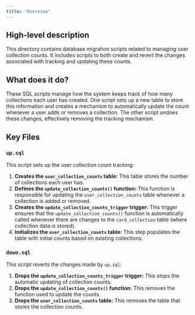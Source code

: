 ```yaml
---
title: "Overview"
---
```


## High-level description
This directory contains database migration scripts related to managing user collection counts. It includes scripts to both create and revert the changes associated with tracking and updating these counts.

## What does it do?
These SQL scripts manage how the system keeps track of how many collections each user has created. One script sets up a new table to store this information and creates a mechanism to automatically update the count whenever a user adds or removes a collection. The other script undoes these changes, effectively removing the tracking mechanism.

## Key Files
### `up.sql`
This script sets up the user collection count tracking:
1. **Creates the `user_collection_counts` table:** This table stores the number of collections each user has.
2. **Defines the `update_collection_counts()` function:** This function is responsible for updating the `user_collection_counts` table whenever a collection is added or removed.
3. **Creates the `update_collection_counts_trigger` trigger:** This trigger ensures that the `update_collection_counts()` function is automatically called whenever there are changes to the `card_collection` table (where collection data is stored).
4. **Initializes the `user_collection_counts` table:** This step populates the table with initial counts based on existing collections.

### `down.sql`
This script reverts the changes made by `up.sql`:
1. **Drops the `update_collection_counts_trigger` trigger:** This stops the automatic updating of collection counts.
2. **Drops the `update_collection_counts()` function:** This removes the function used to update the counts.
3. **Drops the `user_collection_counts` table:** This removes the table that stores the collection counts.
